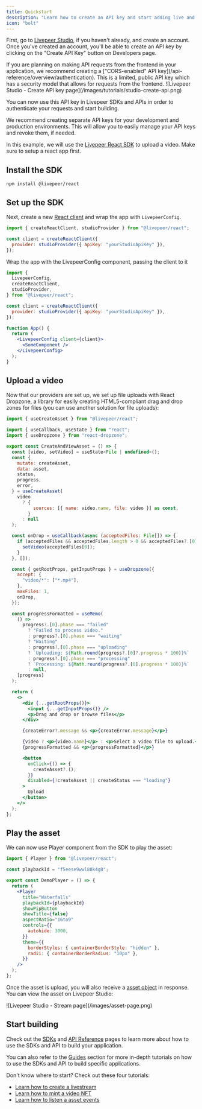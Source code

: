```yaml
---
title: Quickstart
description: "Learn how to create an API key and start adding live and on-demand video to your app or website!"
icon: "bolt"
---
```


First, go to [Livepeer Studio](https://livepeer.studio), if you haven't already, and create an account. Once you've created an account, you'll be able to create an API key by clicking on the "Create API Key" button on Developers page.

<Warning>
  If you are planning on making API requests from the frontend in your
  application, we recommend creating a ["CORS-enabled" API
  key](/api-reference/overview/authentication). This is a limited, public API
  key which has a security model that allows for requests from the frontend.
</Warning>

<Frame>
  ![Livepeer Studio - Create API key
  page](/images/tutorials/studio-create-api.png)
</Frame>

You can now use this API key in Livepeer SDKs and APIs in order to authenticate your requests and start building.

<Info>
  We recommend creating separate API keys for your development and production
  environments. This will allow you to easily manage your API keys and revoke
  them, if needed.
</Info>

In this example, we will use the [Livepeer React SDK](/sdks/livepeer-js/getting-started) to upload a video. Make sure to setup a react app first.

## Install the SDK

```
npm install @livepeer/react
```

## Set up the SDK

Next, create a new [React client](/sdks/livepeer-js/getting-started) and wrap the app with `LivepeerConfig`.

```jsx
import { createReactClient, studioProvider } from "@livepeer/react";

const client = createReactClient({
  provider: studioProvider({ apiKey: "yourStudioApiKey" }),
});
```

Wrap the app with the LivepeerConfig component, passing the client to it

```jsx
import {
  LivepeerConfig,
  createReactClient,
  studioProvider,
} from "@livepeer/react";

const client = createReactClient({
  provider: studioProvider({ apiKey: "yourStudioApiKey" }),
});

function App() {
  return (
    <LivepeerConfig client={client}>
      <SomeComponent />
    </LivepeerConfig>
  );
}
```

## Upload a video

Now that our providers are set up, we set up file uploads with React Dropzone, a library for easily creating HTML5-compliant drag and drop zones for files (you can use another solution for file uploads):

```jsx
import { useCreateAsset } from "@livepeer/react";

import { useCallback, useState } from "react";
import { useDropzone } from "react-dropzone";

export const CreateAndViewAsset = () => {
  const [video, setVideo] = useState<File | undefined>();
  const {
    mutate: createAsset,
    data: asset,
    status,
    progress,
    error,
  } = useCreateAsset(
    video
      ? {
          sources: [{ name: video.name, file: video }] as const,
        }
      : null
  );

  const onDrop = useCallback(async (acceptedFiles: File[]) => {
    if (acceptedFiles && acceptedFiles.length > 0 && acceptedFiles?.[0]) {
      setVideo(acceptedFiles[0]);
    }
  }, []);

  const { getRootProps, getInputProps } = useDropzone({
    accept: {
      "video/*": ["*.mp4"],
    },
    maxFiles: 1,
    onDrop,
  });

  const progressFormatted = useMemo(
    () =>
      progress?.[0].phase === "failed"
        ? "Failed to process video."
        : progress?.[0].phase === "waiting"
        ? "Waiting"
        : progress?.[0].phase === "uploading"
        ? `Uploading: ${Math.round(progress?.[0]?.progress * 100)}%`
        : progress?.[0].phase === "processing"
        ? `Processing: ${Math.round(progress?.[0].progress * 100)}%`
        : null,
    [progress]
  );

  return (
    <>
      <div {...getRootProps()}>
        <input {...getInputProps()} />
        <p>Drag and drop or browse files</p>
      </div>

      {createError?.message && <p>{createError.message}</p>}

      {video ? <p>{video.name}</p> : <p>Select a video file to upload.</p>}
      {progressFormatted && <p>{progressFormatted}</p>}

      <button
        onClick={() => {
          createAsset?.();
        }}
        disabled={!createAsset || createStatus === "loading"}
      >
        Upload
      </button>
    </>
  );
};
```

## Play the asset

We can now use Player component from the SDK to play the asset:

```jsx
import { Player } from "@livepeer/react";

const playbackId = "f5eese9wwl88k4g8";

export const DemoPlayer = () => {
  return (
    <Player
      title="Waterfalls"
      playbackId={playbackId}
      showPipButton
      showTitle={false}
      aspectRatio="16to9"
      controls={{
        autohide: 3000,
      }}
      theme={{
        borderStyles: { containerBorderStyle: "hidden" },
        radii: { containerBorderRadius: "10px" },
      }}
    />
  );
};
```

Once the asset is upload, you will also receive a [asset object](/api-reference/asset/upload) in response.
You can view the asset on Livepeer Studio:

<Frame>![Livepeer Studio - Stream page](/images/asset-page.png)</Frame>

## Start building

Check out the [SDKs](/sdks/introduction) and [API Reference](/api-reference/overview/introduction) pages to learn more about how to use the SDKs and API to build your application.

You can also refer to the [Guides](/developers/guides/overview) section for more in-depth tutorials on how to use the SDKs and API to build specific applications.

Don't know where to start? Check out these four tutorials:

- [Learn how to create a livestream](/developers/guides/create-livestream)
- [Learn how to mint a video NFT](/developers/guides/mint-video-nft)
- [Learn how to listen a asset events](/developers/guides/listen-to-asset-events)
